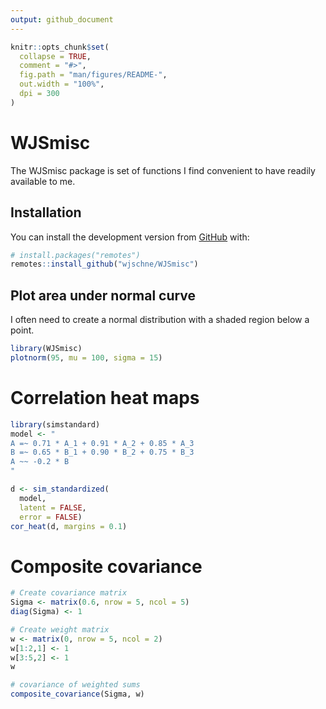 ```yaml
---
output: github_document
---
```


<!-- README.md is generated from README.Rmd. Please edit that file -->

```r
knitr::opts_chunk$set(
  collapse = TRUE,
  comment = "#>",
  fig.path = "man/figures/README-",
  out.width = "100%", 
  dpi = 300
)
```

# WJSmisc

<!-- badges: start -->
<!-- badges: end -->

The WJSmisc package is set of functions I find convenient to have readily available to me.

## Installation

You can install the development version from [GitHub](https://github.com/) with:

``` r
# install.packages("remotes")
remotes::install_github("wjschne/WJSmisc")
```
## Plot area under normal curve

I often need to create a normal distribution with a shaded region below a point.

```r
library(WJSmisc)
plotnorm(95, mu = 100, sigma = 15)

```

# Correlation heat maps

```r
library(simstandard)
model <- "
A =~ 0.71 * A_1 + 0.91 * A_2 + 0.85 * A_3
B =~ 0.65 * B_1 + 0.90 * B_2 + 0.75 * B_3
A ~~ -0.2 * B
"

d <- sim_standardized(
  model, 
  latent = FALSE, 
  error = FALSE)
cor_heat(d, margins = 0.1)
```

# Composite covariance
```r
# Create covariance matrix
Sigma <- matrix(0.6, nrow = 5, ncol = 5)
diag(Sigma) <- 1

# Create weight matrix
w <- matrix(0, nrow = 5, ncol = 2)
w[1:2,1] <- 1
w[3:5,2] <- 1
w

# covariance of weighted sums
composite_covariance(Sigma, w)
```

